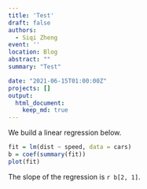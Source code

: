 ---
title: 'Test'
draft: false
authors: 
  - Siqi Zheng
event: ''
location: Blog
abstract: ""
summary: "Test"

date: "2021-06-15T01:00:00Z"
projects: []
output: 
  html_document:
    keep_md: true
---

We build a linear regression below.




```{r}
fit = lm(dist ~ speed, data = cars)
b = coef(summary(fit))
plot(fit)
```

The slope of the regression is `r b[2, 1]`.
